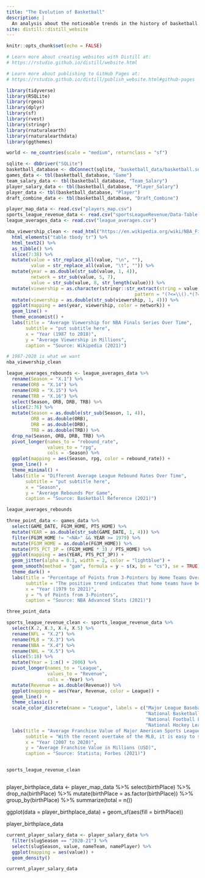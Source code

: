 ```yaml
---
title: "The Evolution of Basketball"
description: |
  An analysis about the noticeable trends in the history of basketball...
site: distill::distill_website
---
```


```r
knitr::opts_chunk$set(echo = FALSE)

# Learn more about creating websites with Distill at:
# https://rstudio.github.io/distill/website.html

# Learn more about publishing to GitHub Pages at:
# https://rstudio.github.io/distill/publish_website.html#github-pages

library(tidyverse)
library(RSQLite)
library(rgeos)
library(dplyr)
library(sf)
library(rvest)
library(stringr)
library(rnaturalearth)
library(rnaturalearthdata)
library(ggthemes)

world <- ne_countries(scale = "medium", returnclass = "sf")

sqlite <- dbDriver("SQLite")
basketball_database <- dbConnect(sqlite, "basketball_data/basketball.sqlite")
games_data <- tbl(basketball_database, "Game")
team_salary_data <- tbl(basketball_database, "Team_Salary")
player_salary_data <- tbl(basketball_database, "Player_Salary")
player_data <- tbl(basketball_database, "Player")
draft_combine_data <- tbl(basketball_database, "Draft_Combine")

player_map_data <- read.csv("players_map.csv")
sports_league_revenue_data <- read.csv("sportsLeagueRevenue/Data-Table 1.csv")
league_averages_data <- read.csv("league_averages.csv")

```

```r
nba_viewership_clean <- read_html("https://en.wikipedia.org/wiki/NBA_Finals_television_ratings") %>% 
  html_elements("table tbody tr") %>% 
  html_text2() %>% 
  as_tibble() %>% 
  slice(7:38) %>% 
  mutate(value = str_replace_all(value, "\n", ""),
         value = str_replace_all(value, "\t", "")) %>% 
  mutate(year = as.double(str_sub(value, 1, 4)),
         network = str_sub(value, 5, 7),
         value = str_sub(value, 8, str_length(value))) %>% 
  mutate(viewership = as.character(stringr::str_extract(string = value,
                                               pattern = "(?<=\\().*(?=\\))"))) %>% 
  mutate(viewership = as.double(str_sub(viewership, 1, 4))) %>% 
  ggplot(mapping = aes(year, viewership, color = network)) +
  geom_line() + 
  theme_economist() + 
  labs(title = "Average Viewership for NBA Finals Series Over Time",
       subtitle = "put subtitle here",
       x = "Year (1987 to 2018)",
       y = "Average Viewership in Millions",
       caption = "Source: Wikipedia (2021)")

# 1987-2020 is what we want
nba_viewership_clean
```

```r
league_averages_rebounds <- league_averages_data %>% 
  rename(Season = "X.1") %>% 
  rename(ORB = "X.14") %>% 
  rename(DRB = "X.15") %>% 
  rename(TRB = "X.16") %>% 
  select(Season, ORB, DRB, TRB) %>% 
  slice(2:76) %>% 
  mutate(Season = as.double(str_sub(Season, 1, 4)),
         ORB = as.double(ORB),
         DRB = as.double(DRB),
         TRB = as.double(TRB)) %>% 
  drop_na(Season, ORB, DRB, TRB) %>% 
  pivot_longer(names_to = "rebound_rate",
               values_to = "rpg",
               cols = -Season) %>% 
  ggplot(mapping = aes(Season, rpg, color = rebound_rate)) + 
  geom_line() + 
  theme_minimal() + 
  labs(title = "Different Average League Rebound Rates Over Time",
       subtitle = "put subtitle here",
       x = "Season",
       y = "Average Rebounds Per Game",
       caption = "Source: Basketball Reference (2021)")

league_averages_rebounds
```


```r
three_point_data <- games_data %>% 
  select(GAME_DATE, FG3M_HOME, PTS_HOME) %>%
  mutate(YEAR = as.double(str_sub(GAME_DATE, 1, 4))) %>% 
  filter(FG3M_HOME != "<NA>" && YEAR >= 1979) %>% 
  mutate(FG3M_HOME = as.double(FG3M_HOME)) %>% 
  mutate(PTS_PCT_3P = (FG3M_HOME * 3) / PTS_HOME) %>% 
  ggplot(mapping = aes(YEAR, PTS_PCT_3P)) + 
  geom_jitter(alpha = 0.1, width = 2, color = "lightblue") + 
  geom_smooth(method = "gam", formula = y ~ s(x, bs = "cs"), se = TRUE) + 
  theme_dark() + 
  labs(title = "Percentage of Points from 3-Pointers by Home Teams Over Time",
       subtitle = "The positive trend indicates that home teams have been more likely to get points from \nthree-point shots since the introduction of the 3-point line in 1979",
       x = "Year (1979 to 2021)",
       y = "% of Points from 3-Pointers",
       caption = "Source: NBA Advanced Stats (2021)")

three_point_data
```

```r
sports_league_revenue_clean <- sports_league_revenue_data %>% 
  select(X.2, X.3, X.4, X.5) %>% 
  rename(NFL = "X.2") %>% 
  rename(MLB = "X.3") %>% 
  rename(NBA = "X.4") %>% 
  rename(NHL = "X.5") %>% 
  slice(5:18) %>% 
  mutate(Year = 1:n() + 2006) %>% 
  pivot_longer(names_to = "League",
               values_to = "Revenue",
               cols = -Year) %>% 
  mutate(Revenue = as.double(Revenue)) %>% 
  ggplot(mapping = aes(Year, Revenue, color = League)) + 
  geom_line() + 
  theme_classic() + 
  scale_color_discrete(name = "League", labels = c("Major League Baseball",
                                                   "National Basketball Association",
                                                   "National Football League",
                                                   "National Hockey League")) + 
  labs(title = "Average Franchise Value of Major American Sports Leagues Over Time",
       subtitle = "With the recent overtake of the MLB, it is easy to see how the valuation of the NBA has \nrisen significantly since 2007",
       x = "Year (2007 to 2020)",
       y = "Average Franchise Value in Millions (USD)",
       caption = "Source: Statista; Forbes (2021)")


sports_league_revenue_clean
```


```r

```
player_birthplace_data <- player_map_data %>% 
  select(birthPlace) %>% 
  drop_na(birthPlace) %>% 
  mutate(birthPlace = as.factor(birthPlace)) %>% 
  group_by(birthPlace) %>% 
  summarize(total = n())
  
ggplot(data = player_birthplace_data) + 
  geom_sf(aes(fill = birthPlace))
  
player_birthplace_data

```r
current_player_salary_data <- player_salary_data %>% 
  filter(slugSeason == "2020-21") %>% 
  select(slugSeason, value, nameTeam, namePlayer) %>% 
  ggplot(mapping = aes(value)) + 
  geom_density()

current_player_salary_data
```

